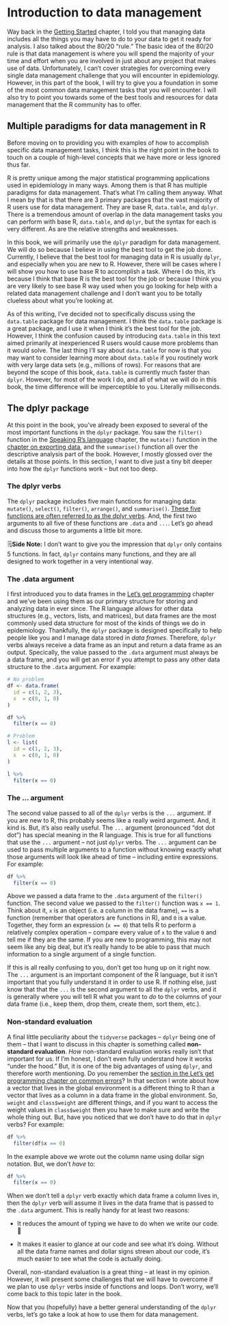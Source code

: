 # Introduction to data management

Way back in the [Getting Started](#managing-data) chapter, I told you that managing data includes all the things you may have to do to your data to get it ready for analysis. I also talked about the 80/20 "rule." The basic idea of the 80/20 rule is that data management is where you will spend the majority of your time and effort when you are involved in just about any project that makes use of data. Unfortunately, I can't cover strategies for overcoming every single data management challenge that you will encounter in epidemiology. However, in this part of the book, I will try to give you a foundation in some of the most common data management tasks that you will encounter. I will also try to point you towards some of the best tools and resources for data management that the R community has to offer.

## Multiple paradigms for data management in R

Before moving on to providing you with examples of how to accomplish specific data management tasks, I think this is the right point in the book to touch on a couple of high-level concepts that we have more or less ignored thus far.

R is pretty unique among the major statistical programming applications used in epidemiology in many ways. Among them is that R has multiple paradigms for data management. That's what I'm calling them anyway. What I mean by that is that there are 3 primary packages that the vast majority of R users use for data management. They are  base R, `data.table`, and `dplyr`. There is a tremendous amount of overlap in the data management tasks you can perform with base R, `data.table`, and `dplyr`, but the syntax for each is very different. As are the relative strengths and weaknesses.

In this book, we will primarily use the `dplyr` paradigm for data management. We will do so because I believe in using the best tool to get the job done. Currently, I believe that the best tool for managing data in R is usually `dplyr`, and especially when you are new to R. However, there will be cases where I will show you how to use base R to accomplish a task. Where I do this, it's because I think that base R is the best tool for the job or because I think you are very likely to see base R way used when you go looking for help with a related data management challenge and I don't want you to be totally clueless about what you're looking at. 

As of this writing, I've decided not to specifically discuss using the `data.table` package for data management. I think the `data.table` package is a great package, and I use it when I think it's the best tool for the job. However, I think the confusion caused by introducing `data.table` in this text aimed primarily at inexperienced R users would cause more problems than it would solve. The last thing I'll say about `data.table` for now is that you may want to consider learning more about `data.table` if you routinely work with very large data sets (e.g., millions of rows). For reasons that are beyond the scope of this book, `data.table` is currently much faster than `dplyr`. However, for most of the work I do, and all of what we will do in this book, the time difference will be imperceptible to you. Literally milliseconds.

## The dplyr package

At this point in the book, you've already been exposed to several of the most important functions in the `dplyr` package. You saw the `filter()` function in the [Speaking R's language](#packages) chapter, the `mutate()` function in the [chapter on exporting data](#coerce-a-numeric-variable), and the `summarise()` function all over the descriptive analysis part of the book. However, I mostly glossed over the details at those points. In this section, I want to dive just a tiny bit deeper into how the `dplyr` functions work -- but not too deep.

### The dplyr verbs

The `dplyr` package includes five main functions for managing data: `mutate()`, `select()`, `filter()`, `arrange()`, and `summarise()`. [These five functions are often referred to as the dplyr verbs](https://dplyr.tidyverse.org/). And, the first two arguments to all five of these functions are `.data` and `...`. Let's go ahead and discuss those to arguments a little bit more.

<p class="note"> 🗒**Side Note:** I don't want to give you the impression that `dplyr` only contains 5 functions. In fact, `dplyr` contains many functions, and they are all designed to work together in a very intentional way.</p>

### The .data argument

I first introduced you to data frames in the [Let's get programming](#data-frames) chapter and we've been using them as our primary structure for storing and analyzing data in ever since. The R language allows for other data structures (e.g., vectors, lists, and matrices), but data frames are the most commonly used data structure for most of the kinds of things we do in epidemiology. Thankfully, the `dplyr` package is designed specifically to help people like you and I manage data stored in _data frames_. Therefore, `dplyr` verbs always receive a data frame as an input and return a data frame as an output. Specically, the value passed to the `.data` argument must always be a data frame, and you will get an error if you attempt to pass any other data structure to the `.data` argument. For example:

```r
# No problem
df <- data.frame(
  id = c(1, 2, 3),
  x  = c(0, 1, 0)
)

df %>% 
  filter(x == 0)
```

```r
# Problem
l <- list(
  id = c(1, 2, 3),
  x  = c(0, 1, 0)
) 

l %>% 
  filter(x == 0)
```

### The ... argument

The second value passed to all of the `dplyr` verbs is the `...` argument. If you are new to R, this probably seems like a really weird argument. And, it kind is. But, it's also really useful. The `...` argument (pronounced "dot dot dot") has special meaning in the R language. This is true for all functions that use the `...` argument -- not just `dplyr` verbs. The `...` argument can be used to pass multiple arguments to a function without knowing exactly what those arguments will look like ahead of time -- including entire expressions. For example:

```r
df %>% 
  filter(x == 0)
```

Above we passed a data frame to the `.data` argument of the `filter()` function. The second value we passed to the `filter()` function was `x == 1`. Think about it, `x` is an object (i.e. a column in the data frame), `==` is a function (remember that operators are functions in R), and `0` is a value. Together, they form an expression (`x == 0`) that tells R to perform a relatively complex operation -- compare every value of `x` to the value `0` and tell me if they are the same. If you are new to programming, this may not seem like any big deal, but it's really handy to be able to pass that much information to a single argument of a single function. 

If this is all really confusing to you, don't get too hung up on it right now. The `...` argument is an important component of the R language, but it isn't important that you fully understand it in order to use R. If nothing else, just know that that the `...` is the second argument to all the `dplyr` verbs, and it is generally where you will tell R what you want to _do_ to the columns of your data frame (i.e., keep them, drop them, create them, sort them, etc.).

### Non-standard evaluation

A final little peculiarity about the `tidyverse` packages -- `dplyr` being one of them -- that I want to discuss in this chapter is something called  **non-standard evaluation**. _How_ non-standard evaluation works really isn't that important for us. If I'm honest, I don't even fully understand how it works "under the hood." But, it is one of the big advantages of using `dplyr`, and therefore worth mentioning. Do you remember the [section in the Let's get programming chapter on common errors](#some-common-errors)? In that section I wrote about how a vector that lives in the global environment is a different thing to R than a vector that lives as a column in a data frame in the global environment. So, `weight` and `class$weight` are different things, and if you want to access the weight values in `class$weight` then you have to make sure and write the whole thing out. But, have you noticed that we don't have to do that in `dplyr` verbs? For example:

```r
df %>% 
  filter(df$x == 0)
```

In the example above we wrote out the column name using dollar sign notation. But, we don't _have_ to:

```r
df %>% 
  filter(x == 0)
```

When we don't tell a `dplyr` verb exactly which data frame a column lives in, then the `dplyr` verb will assume it lives in the data frame that is passed to the `.data` argument. This is really handy for at least two reasons:

* It reduces the amount of typing we have to do when we write our code. 👏

* It makes it easier to glance at our code and see what it's doing. Without all the data frame names and dollar signs strewn about our code, it's much easier to see what the code is actually doing. 

Overall, non-standard evaluation is a great thing -- at least in my opinion. However, it will present some challenges that we will have to overcome if we plan to use `dplyr` verbs inside of functions and loops. Don't worry, we'll come back to this topic later in the book.

Now that you (hopefully) have a better general understanding of the `dplyr` verbs, let's go take a look at how to use them for data management.
